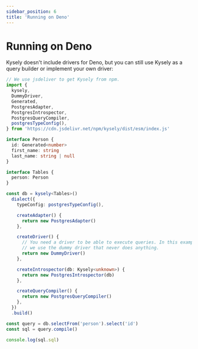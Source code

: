 ```yaml
---
sidebar_position: 6
title: 'Running on Deno'
---
```


# Running on Deno

Kysely doesn't include drivers for Deno, but you can still use Kysely as a query builder or implement your own driver:

```ts
// We use jsdeliver to get Kysely from npm.
import {
  kysely,
  DummyDriver,
  Generated,
  PostgresAdapter,
  PostgresIntrospector,
  PostgresQueryCompiler,
  postgresTypeConfig(),
} from 'https://cdn.jsdelivr.net/npm/kysely/dist/esm/index.js'

interface Person {
  id: Generated<number>
  first_name: string
  last_name: string | null
}

interface Tables {
  person: Person
}

const db = kysely<Tables>()
  dialect({
    typeConfig: postgresTypeConfig(),

    createAdapter() {
      return new PostgresAdapter()
    },

    createDriver() {
      // You need a driver to be able to execute queries. In this example
      // we use the dummy driver that never does anything.
      return new DummyDriver()
    },

    createIntrospector(db: Kysely<unknown>) {
      return new PostgresIntrospector(db)
    },

    createQueryCompiler() {
      return new PostgresQueryCompiler()
    },
  })
  .build()

const query = db.selectFrom('person').select('id')
const sql = query.compile()

console.log(sql.sql)
```
